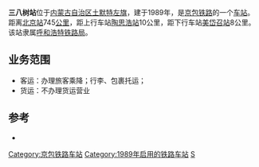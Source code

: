 {{Coord|40.62279600000001|110.823127|type:railwaystation_region:CN_source:GoogleMaps|display=title}}
{{noteTA
|1=zh-cn:始发车次; zh-hk:列車班次;
|2=zh-cn:车次; zh-hk:班次;
}}
{{Infobox China railway station
|车站名称=三八树站
|图片=
|图片介紹=
|车站名称拼音=Sanbashuzhan
|车站位置=[[内蒙古自治区|内蒙古自治区]][[土默特左旗|土默特左旗]]
|坐标=
|归属=[[呼和浩特铁路局|呼和浩特铁路局]]
|线路=[[京包铁路|京包铁路]]
|车站等级=[[五等站_(中铁)|五等站]]
|到发线数目=
|月台数目=
}}

'''三八树站'''位于[[内蒙古自治区|内蒙古自治区]][[土默特左旗|土默特左旗]]，建于1989年，是[[京包铁路|京包铁路]]的一个[[铁路车站|车站]]。距离[[北京站|北京站]]745[[公里|公里]]，距上行车站[[陶思浩站|陶思浩站]]10公里，距下行车站[[美岱召站|美岱召站]]8公里。该站隶属[[呼和浩特铁路局|呼和浩特铁路局]]。
==业务范围==
*客运：办理旅客乘降；行李、包裹托运；
*货运：不办理货运营业

{{start rail box|[[中国铁路|中国铁路]]}}
{{s-inop|[[陶思浩站|陶思浩站]]}}
{{s-line|[[京包铁路|京包铁路]]<br/>←10km 三八树站 8km→}}
{{s-inop|[[美岱召站|美岱召站]]}}
{{end box}}

==参考==
<references />
*{{cite book|author=吴建民|title=中国铁路旅游|publisher=中国地图出版社|year=2002|pages=39页|isbn=7-5031-3000-8}}

{{京包铁路|nocat}}
{{铁路车站小作品}}

[[Category:京包铁路车站|Category:京包铁路车站]]
[[Category:1989年启用的铁路车站|Category:1989年启用的铁路车站]]
[[Category:呼和浩特市铁路车站|S]]